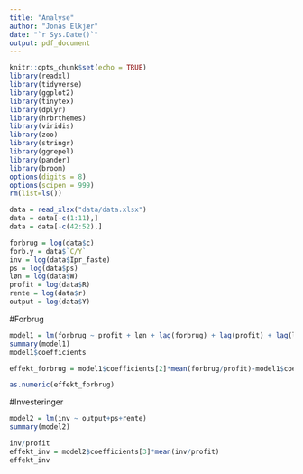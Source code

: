 ```yaml
---
title: "Analyse"
author: "Jonas Elkjær"
date: "`r Sys.Date()`"
output: pdf_document
---
```


```r
knitr::opts_chunk$set(echo = TRUE)
library(readxl)
library(tidyverse)
library(ggplot2)
library(tinytex)
library(dplyr)
library(hrbrthemes)
library(viridis)
library(zoo)
library(stringr)
library(ggrepel)
library(pander)
library(broom)
options(digits = 8)
options(scipen = 999)
rm(list=ls())
```

```r
data = read_xlsx("data/data.xlsx")
data = data[-c(1:11),]
data = data[-c(42:52),]
```

```r
forbrug = log(data$c)
forb.y = data$`C/Y`
inv = log(data$Ipr_faste)
ps = log(data$ps)
løn = log(data$W)
profit = log(data$R)
rente = log(data$r)
output = log(data$Y)
```


#Forbrug
```r
model1 = lm(forbrug ~ profit + løn + lag(forbrug) + lag(profit) + lag(løn))
summary(model1)
model1$coefficients

effekt_forbrug = model1$coefficients[2]*mean(forbrug/profit)-model1$coefficients[3]*mean(forbrug/løn)

as.numeric(effekt_forbrug)
```

#Investeringer
```r
model2 = lm(inv ~ output+ps+rente)
summary(model2)

inv/profit
effekt_inv = model2$coefficients[3]*mean(inv/profit)
effekt_inv
```

